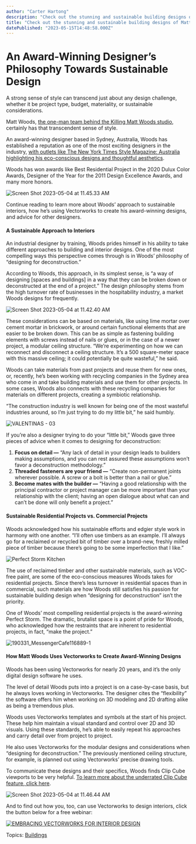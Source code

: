 ```yaml
---
author: "Carter Hartong"
description: "Check out the stunning and sustainable building designs of Matt Woods, an award-winning designer from Sydney, Australia."
title: "Check out the stunning and sustainable building designs of Matt Woods, an award-winning designer from Sydney, Australia." 
datePublished: "2023-05-15T14:48:58.000Z"
---
```

# An Award-Winning Designer’s Philosophy Towards Sustainable Design

A strong sense of style can transcend just about any design challenge, whether it be project type, budget, materiality, or sustainable considerations.

Matt Woods, [the one-man team behind the Killing Matt Woods studio](https://www.killingmattwoods.com/), certainly has that transcendent sense of style.

An award-winning designer based in Sydney, Australia, Woods has established a reputation as one of the most exciting designers in the industry, [with outlets like The New York Times Style Magazine: Australia highlighting his eco-conscious designs and thoughtful aesthetics](https://taustralia.com.au/sydneys-sustainable-designer/).

Woods has won awards like Best Residential Project in the 2020 Dulux Color Awards, Designer of the Year for the 2011 Design Excellence Awards, and many more honors. 

![Screen Shot 2023-05-04 at 11.45.33 AM](https://blog.vectorworks.net/hs-fs/hubfs/Blog%20Images/230504_Matt%20Woods%20Designing%20for%20Deconstruction/Screen%20Shot%202023-05-04%20at%2011.45.33%20AM.png?width=600&height=598&name=Screen%20Shot%202023-05-04%20at%2011.45.33%20AM.png)

Continue reading to learn more about Woods’ approach to sustainable interiors, how he’s using Vectorworks to create his award-winning designs, and advice for other designers.

#### A Sustainable Approach to Interiors 

An industrial designer by training, Woods prides himself in his ability to take different approaches to building and interior designs. One of the most compelling ways this perspective comes through is in Woods’ philosophy of “designing for deconstruction.”

According to Woods, this approach, in its simplest sense, is “a way of designing \[spaces and buildings\] in a way that they can be broken down or deconstructed at the end of a project.” The design philosophy stems from the high turnover rate of businesses in the hospitability industry, a market Woods designs for frequently.

![Screen Shot 2023-05-04 at 11.42.40 AM](https://blog.vectorworks.net/hs-fs/hubfs/Blog%20Images/230504_Matt%20Woods%20Designing%20for%20Deconstruction/Screen%20Shot%202023-05-04%20at%2011.42.40%20AM.png?width=1440&height=1018&name=Screen%20Shot%202023-05-04%20at%2011.42.40%20AM.png)

These considerations can be based on materials, like using lime mortar over cement mortar in brickwork, or around certain functional elements that are easier to be broken down. This can be as simple as fastening building elements with screws instead of nails or glues, or in the case of a newer project, a modular ceiling structure. “We’re experimenting on how we can reconnect and disconnect a ceiling structure. It’s a 500 square-meter space with this massive ceiling; it could potentially be quite wasteful,” he said.

Woods can take materials from past projects and reuse them for new ones, or, recently, he’s been working with recycling companies in the Sydney area who come in and take building materials and use them for other projects. In some cases, Woods also connects with these recycling companies for materials on different projects, creating a symbiotic relationship. 

“The construction industry is well known for being one of the most wasteful industries around, so I’m just trying to do my little bit,” he said humbly.

![VALENTINAS - 03](https://blog.vectorworks.net/hs-fs/hubfs/Blog%20Images/230504_Matt%20Woods%20Designing%20for%20Deconstruction/VALENTINAS%20-%2003.jpg?width=600&height=848&name=VALENTINAS%20-%2003.jpg)

If you’re also a designer trying to do your “little bit,” Woods gave three pieces of advice when it comes to designing for deconstruction:

1. **Focus on detail —** “Any lack of detail in your design leads to builders making assumptions, and you can rest assured these assumptions won’t favor a deconstruction methodology.”
2. **Threaded fasteners are your friend —** “Create non-permanent joints wherever possible. A screw or a bolt is better than a nail or glue.”
3. **Become mates with the builder —** “Having a good relationship with the principal contractor or project manager can be more important than your relationship with the client; having an open dialogue about what can and can’t be done will only benefit a project.”

#### Sustainable Residential Projects vs. Commercial Projects

Woods acknowledged how his sustainable efforts and edgier style work in harmony with one another. “I’ll often use timbers as an example. I’ll always go for a reclaimed or recycled bit of timber over a brand-new, freshly milled piece of timber because there’s going to be some imperfection that I like.”

![Perfect Storm Kitchen](https://blog.vectorworks.net/hs-fs/hubfs/Blog%20Images/230504_Matt%20Woods%20Designing%20for%20Deconstruction/Perfect%20Storm%20Kitchen.jpg?width=600&height=904&name=Perfect%20Storm%20Kitchen.jpg)

The use of reclaimed timber and other sustainable materials, such as VOC-free paint, are some of the eco-conscious measures Woods takes for residential projects. Since there’s less turnover in residential spaces than in commercial, such materials are how Woods still satisfies his passion for sustainable building design when “designing for deconstruction” isn’t the priority. 

One of Woods’ most compelling residential projects is the award-winning Perfect Storm. The dramatic, brutalist space is a point of pride for Woods, who acknowledged how the restraints that are inherent to residential projects, in fact, “make the project.”

![190331_MessengerCafe116889-1](https://blog.vectorworks.net/hs-fs/hubfs/Blog%20Images/230504_Matt%20Woods%20Designing%20for%20Deconstruction/190331_MessengerCafe116889-1.jpg?width=600&height=842&name=190331_MessengerCafe116889-1.jpg)

#### How Matt Woods Uses Vectorworks to Create Award-Winning Designs 

Woods has been using Vectorworks for nearly 20 years, and it’s the only digital design software he uses.

The level of detail Woods puts into a project is on a case-by-case basis, but he always loves working in Vectorworks. The designer cites the “flexibility” the software offers him when working on 3D modeling and 2D drafting alike as being a tremendous plus.

Woods uses Vectorworks templates and symbols at the start of his project. These help him maintain a visual standard and control over 2D and 3D visuals. Using these standards, he’s able to easily repeat his approaches and carry detail over from project to project.

He also uses Vectorworks for the modular designs and considerations when “designing for deconstruction.” The previously mentioned ceiling structure, for example, is planned out using Vectorworks’ precise drawing tools. 

To communicate these designs and their specifics, Woods finds Clip Cube viewports to be very helpful. [To learn more about the underrated Clip Cube feature, click here](../../../net/vectorworks/blog/could-this-be-the-coolest-vectorworks-feature.html).

![Screen Shot 2023-05-04 at 11.46.44 AM](https://blog.vectorworks.net/hs-fs/hubfs/Blog%20Images/230504_Matt%20Woods%20Designing%20for%20Deconstruction/Screen%20Shot%202023-05-04%20at%2011.46.44%20AM.png?width=1440&height=1019&name=Screen%20Shot%202023-05-04%20at%2011.46.44%20AM.png)

And to find out how you, too, can use Vectorworks to design interiors, click the button below for a free webinar:

[![EMBRACING VECTORWORKS FOR INTERIOR DESIGN](https://no-cache.hubspot.com/cta/default/3018241/9413171e-e91e-42bb-8f7d-01b213ae9a8a.png)](https://cta-redirect.hubspot.com/cta/redirect/3018241/9413171e-e91e-42bb-8f7d-01b213ae9a8a) 

 Topics: [Buildings](https://blog.vectorworks.net/topic/buildings) 

 